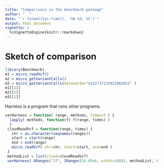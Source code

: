 ```yaml
---
title: "Comparisons in the benchmark package"
author: "  "
date: "`r format(Sys.time(), '%B %d, %Y')`"
output: html_document
vignette: >
  %\VignetteEngine{knitr::rmarkdown}
---
```


# Sketch of comparison

```r
library(Benchmark)
m1 = micro_readVcf()
m2 = micro_getVariantCalls()
m3 = micro_getVariantCalls(datasetId="4252737135923902652" )
m1[[1]]
m2[[1]]
m3[[1]]
```
Harness is a program that runs other programs.
```r
varHarness = function( range, methods, times=5 ) {
  lapply( methods, function(f) f(range, times) )
  }
 cloudReadVcf = function(range, times) {
   chr = as.character(seqnames(ranges))
   start = start(range)
   end = end(range)
   micro_readVcf( chr=chr, start=start, end=end )
 }
 methodList = list(cloud=cloudReadVcf)
 varHarness( GRanges("17", IRanges(16.05e6, width=100)), methodList, times=2 )
 ```

